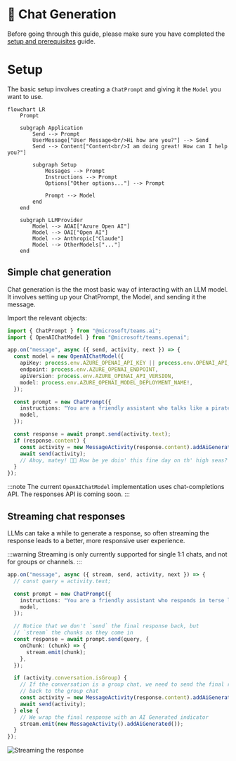 # 💬 Chat Generation

Before going through this guide, please make sure you have completed the [setup and prerequisites](./setup-and-prereqs.md) guide.

# Setup

The basic setup involves creating a `ChatPrompt` and giving it the `Model` you want to use.

```mermaid
flowchart LR
    Prompt

    subgraph Application
        Send --> Prompt
        UserMessage["User Message<br/>Hi how are you?"] --> Send
        Send --> Content["Content<br/>I am doing great! How can I help you?"]

        subgraph Setup
            Messages --> Prompt
            Instructions --> Prompt
            Options["Other options..."] --> Prompt

            Prompt --> Model
        end
    end

    subgraph LLMProvider
        Model --> AOAI["Azure Open AI"]
        Model --> OAI["Open AI"]
        Model --> Anthropic["Claude"]
        Model --> OtherModels["..."]
    end
```

## Simple chat generation

Chat generation is the the most basic way of interacting with an LLM model. It involves setting up your ChatPrompt, the Model, and sending it the message.

Import the relevant objects:

```ts
import { ChatPrompt } from "@microsoft/teams.ai";
import { OpenAIChatModel } from "@microsoft/teams.openai";
```

```ts
app.on("message", async ({ send, activity, next }) => {
  const model = new OpenAIChatModel({
    apiKey: process.env.AZURE_OPENAI_API_KEY || process.env.OPENAI_API_KEY,
    endpoint: process.env.AZURE_OPENAI_ENDPOINT,
    apiVersion: process.env.AZURE_OPENAI_API_VERSION,
    model: process.env.AZURE_OPENAI_MODEL_DEPLOYMENT_NAME!,
  });

  const prompt = new ChatPrompt({
    instructions: "You are a friendly assistant who talks like a pirate",
    model,
  });

  const response = await prompt.send(activity.text);
  if (response.content) {
    const activity = new MessageActivity(response.content).addAiGenerated();
    await send(activity);
    // Ahoy, matey! 🏴‍☠️ How be ye doin' this fine day on th' high seas? What can this ol’ salty sea dog help ye with? 🚢☠️
  }
});
```

:::note
The current `OpenAIChatModel` implementation uses chat-completions API. The responses API is coming soon.
:::

## Streaming chat responses

LLMs can take a while to generate a response, so often streaming the response leads to a better, more responsive user experience.

:::warning
Streaming is only currently supported for single 1:1 chats, and not for groups or channels.
:::

```ts
app.on("message", async ({ stream, send, activity, next }) => {
  // const query = activity.text;

  const prompt = new ChatPrompt({
    instructions: "You are a friendly assistant who responds in terse language",
    model,
  });

  // Notice that we don't `send` the final response back, but
  // `stream` the chunks as they come in
  const response = await prompt.send(query, {
    onChunk: (chunk) => {
      stream.emit(chunk);
    },
  });

  if (activity.conversation.isGroup) {
    // If the conversation is a group chat, we need to send the final response
    // back to the group chat
    const activity = new MessageActivity(response.content).addAiGenerated();
    await send(activity);
  } else {
    // We wrap the final response with an AI Generated indicator
    stream.emit(new MessageActivity().addAiGenerated());
  }
});
```

![Streaming the response](/screenshots/streaming-chat.gif)
